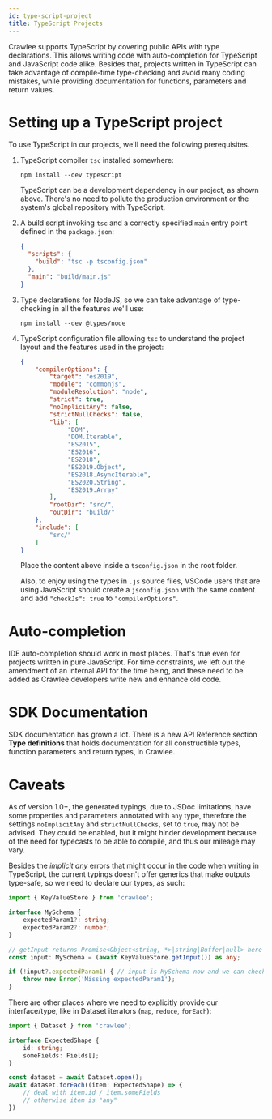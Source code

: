 ```yaml
---
id: type-script-project
title: TypeScript Projects
---
```



Crawlee supports TypeScript by covering public APIs with type declarations. This
allows writing code with auto-completion for TypeScript and JavaScript code alike.
Besides that, projects written in TypeScript can take advantage of compile-time
type-checking and avoid many coding mistakes, while providing documentation for
functions, parameters and return values.

Setting up a TypeScript project
=============================

To use TypeScript in our projects, we'll need the following prerequisites.

1. TypeScript compiler `tsc` installed somewhere:

    ```shell script
    npm install --dev typescript
    ```

    TypeScript can be a development dependency in our project, as shown above. There's no
    need to pollute the production environment or the system's global repository
    with TypeScript.

2. A build script invoking `tsc` and a correctly specified `main` entry point defined
   in the `package.json`:

   ```json
   {
     "scripts": {
       "build": "tsc -p tsconfig.json"
     },
     "main": "build/main.js"
   }
   ```

3. Type declarations for NodeJS, so we can take advantage of type-checking in all the features we'll use:

   ```shell script
   npm install --dev @types/node
   ```

4. TypeScript configuration file allowing `tsc` to understand the project layout and
   the features used in the project:

   ```json
   {
       "compilerOptions": {
           "target": "es2019",
           "module": "commonjs",
           "moduleResolution": "node",
           "strict": true,
           "noImplicitAny": false,
           "strictNullChecks": false,
           "lib": [
                "DOM",
                "DOM.Iterable",
                "ES2015",
                "ES2016",
                "ES2018",
                "ES2019.Object",
                "ES2018.AsyncIterable",
                "ES2020.String",
                "ES2019.Array"
           ],
           "rootDir": "src/",
           "outDir": "build/"
       },
       "include": [
           "src/"
       ]
   }
   ```

   Place the content above inside a `tsconfig.json` in the root folder.

   Also, to enjoy using the types in `.js` source files, VSCode users that are using JavaScript should create a `jsconfig.json` with the same content and add `"checkJs": true` to `"compilerOptions"`.

Auto-completion
==============

IDE auto-completion should work in most places. That's true even for
projects written in pure JavaScript. For time constraints, we left out the amendment of an
internal API for the time being, and these need to be added as Crawlee developers write
new and enhance old code.

SDK Documentation
=================

SDK documentation has grown a lot. There is a new API Reference section **Type definitions**
that holds documentation for all constructible types, function parameters and
return types, in Crawlee.

Caveats
========

As of version 1.0+, the generated typings, due to JSDoc limitations, have some properties
and parameters annotated with `any` type, therefore the settings `noImplicitAny` and `strictNullChecks`, set to `true`, may not be advised. They could be enabled, but it might hinder development because of the need for typecasts to be able to compile, and thus our mileage may vary.

Besides the _implicit any_ errors that might occur in the code when writing in TypeScript, the
current typings doesn't offer generics that make outputs type-safe, so we need to declare our
types, as such:

```typescript
import { KeyValueStore } from 'crawlee';

interface MySchema {
    expectedParam1?: string;
    expectedParam2?: number;
}

// getInput returns Promise<Object<string, *>|string|Buffer|null> here
const input: MySchema = (await KeyValueStore.getInput()) as any;

if (!input?.expectedParam1) { // input is MySchema now and we can check in a type-safe way
    throw new Error('Missing expectedParam1');
}
```

There are other places where we need to explicitly provide our interface/type, like in Dataset iterators (`map`, `reduce`, `forEach`):

```typescript
import { Dataset } from 'crawlee';

interface ExpectedShape {
    id: string;
    someFields: Fields[];
}

const dataset = await Dataset.open();
await dataset.forEach((item: ExpectedShape) => {
    // deal with item.id / item.someFields
    // otherwise item is "any"
})
```
